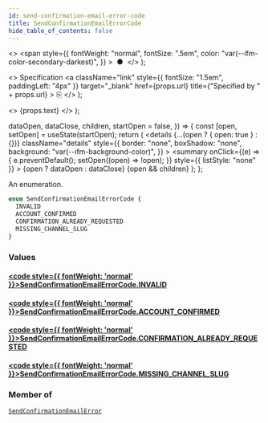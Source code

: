 ```yaml
---
id: send-confirmation-email-error-code
title: SendConfirmationEmailErrorCode
hide_table_of_contents: false
---
```


  <>
    <span
      style={{
        fontWeight: "normal",
        fontSize: ".5em",
        color: "var(--ifm-color-secondary-darkest)",
      }}
    >
      &nbsp;●&nbsp;
    </span>
  </>
);

  <>
    Specification
    <a
      className="link"
      style={{ fontSize: "1.5em", paddingLeft: "4px" }}
      target="\_blank"
      href={props.url}
      title={"Specified by " + props.url}
    >
      ⎘
    </a>
  </>
);

  <>
    <span className={props.class}>{props.text}</span>
  </>
);


  dataOpen,
  dataClose,
  children,
  startOpen = false,
}) => {
  const [open, setOpen] = useState(startOpen);
  return (
    <details
      {...(open ? { open: true } : {})}
      className="details"
      style={{
        border: "none",
        boxShadow: "none",
        background: "var(--ifm-background-color)",
      }}
    >
      <summary
        onClick={(e) => {
          e.preventDefault();
          setOpen((open) => !open);
        }}
        style={{ listStyle: "none" }}
      >
        {open ? dataOpen : dataClose}
      </summary>
      {open && children}
    </details>
  );
};

An enumeration.

```graphql
enum SendConfirmationEmailErrorCode {
  INVALID
  ACCOUNT_CONFIRMED
  CONFIRMATION_ALREADY_REQUESTED
  MISSING_CHANNEL_SLUG
}
```

### Values

#### [<code style={{ fontWeight: 'normal' }}>SendConfirmationEmailErrorCode.<b>INVALID</b></code>](#)

>

#### [<code style={{ fontWeight: 'normal' }}>SendConfirmationEmailErrorCode.<b>ACCOUNT_CONFIRMED</b></code>](#)

>

#### [<code style={{ fontWeight: 'normal' }}>SendConfirmationEmailErrorCode.<b>CONFIRMATION_ALREADY_REQUESTED</b></code>](#)

>

#### [<code style={{ fontWeight: 'normal' }}>SendConfirmationEmailErrorCode.<b>MISSING_CHANNEL_SLUG</b></code>](#)

>

### Member of

[`SendConfirmationEmailError`](../../../api-reference/users/objects/send-confirmation-email-error) <Badge class="badge badge--secondary" text="object"/>
